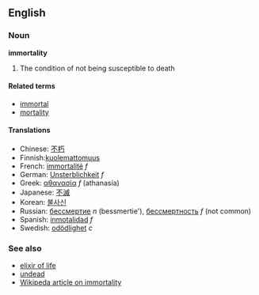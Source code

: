 ==English==
===Noun===
'''immortality'''

# The condition of not being susceptible to death

====Related terms====
*[[immortal]]
*[[mortality]]

====Translations====
*Chinese: [[不朽]]
*Finnish:[[kuolemattomuus]]
*French: [[immortalité]] ''f''
*German: [[Unsterblichkeit]] ''f''
*Greek: [[αθανασία]] ''f'' (athanasía)
*Japanese: [[不滅]]
*Korean: [[불사신]]
*Russian: [[бессмертие]] ''n'' (bessmertie'), [[бессмертность]] ''f'' (not common)
*Spanish: [[inmotalidad]] ''f''
*Swedish: [[odödlighet]] ''c''

===See also===
*[[elixir of life]]
*[[undead]]
*[[w:immortality|Wikipeda article on immortality]]